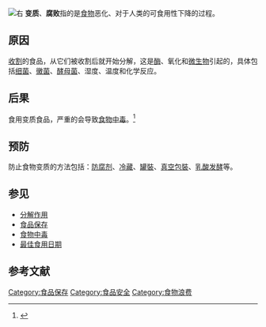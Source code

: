 {{not|酸敗}}
[[File:Rotten_apple.jpg|右]]
'''变质'''、'''腐败'''指的是[[食物|食物]]恶化、对于人类的可食用性下降的过程。

== 原因 ==
[[收割|收割]]的食品，从它们被收割后就开始分解，这是[[酶|酶]]、氧化和[[微生物|微生物]]引起的，具体包括[[细菌|细菌]]、[[黴菌|黴菌]]、[[酵母|酵母菌]]、湿度、温度和化学反应。

== 后果 ==
食用变质食品，严重的会导致[[食物中毒|食物中毒]]。<ref>{{Cite book|url=https://books.google.com/books?id=iJxGjFQNU2AC&pg=PA41&dq=spoiled+food&hl=en&ei=uSiRTafwNdKgtgeEwYFj&sa=X&oi=book_result&ct=result&resnum=1&ved=0CDAQ6AEwAA#v=onepage&q=spoiled%20food&f=false|title=Canning & Preserving for Dummies|last=Jeanroy|first=Amelia|last2=Ward|first2=Karen|page=39}}</ref>

== 预防 ==
防止食物变质的方法包括：[[防腐剂|防腐剂]]、[[冷藏|冷藏]]、[[罐裝食品|罐裝]]、[[真空包裝|真空包裝]]、[[乳酸发酵|乳酸发酵]]等。

== 参见 ==
* [[分解作用|分解作用]]
* [[食品保存|食品保存]]
* [[食物中毒|食物中毒]]
* [[最佳食用日期|最佳食用日期]]

== 参考文献 ==
{{reflist}}

[[Category:食品保存|Category:食品保存]]
[[Category:食品安全|Category:食品安全]]
[[Category:食物浪费|Category:食物浪费]]